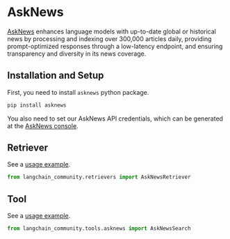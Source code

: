 # AskNews

[AskNews](https://asknews.app/) enhances language models with up-to-date global or historical news
by processing and indexing over 300,000 articles daily, providing prompt-optimized responses
through a low-latency endpoint, and ensuring transparency and diversity in its news coverage.

## Installation and Setup

First, you need to install `asknews` python package.

```bash
pip install asknews
```

You also need to set our AskNews API credentials, which can be generated at 
the [AskNews console](https://my.asknews.app/).


## Retriever

See a [usage example](/docs/integrations/retrievers/asknews).

```python
from langchain_community.retrievers import AskNewsRetriever
```

## Tool

See a [usage example](/docs/integrations/tools/asknews).

```python
from langchain_community.tools.asknews import AskNewsSearch
```
